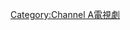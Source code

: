 {{Catnav|頁面分類|人类社会|文化|电视剧|各國電視劇|韓國電視劇|Channel A電視劇}}
{{Catnav|頁面分類|...|电视节目|电视剧|各國電視劇|韓國電視劇|Channel A電視劇}}
{{Catnav|頁面分類|...|电视|电视节目|韓國电视节目|韓國電視劇|Channel A電視劇}}
{{Catnav|頁面分類|...|各國電視|韓國電視|韓國电视节目|韓國電視劇|Channel A電視劇}}
{{Catnav|頁面分類|...|电视|各國電視|各國電視劇|韓國電視劇|Channel A電視劇}}

{{catmore|Channel A月火連續劇}}

[[Category:Channel_A電視劇|Category:Channel A電視劇]]